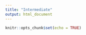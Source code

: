 ```yaml
---
title: "Intermediate"
output: html_document
---
```


```r
knitr::opts_chunk$set(echo = TRUE)

```


